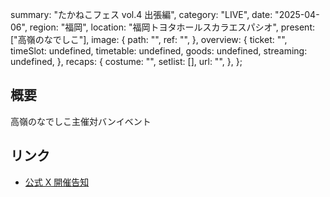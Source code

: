   summary: "たかねこフェス vol.4 出張編",
  category: "LIVE",
  date: "2025-04-06",
  region: "福岡",
  location: "福岡トヨタホールスカラエスパシオ",
  present: ["高嶺のなでしこ"],
  image: {
    path: "",
    ref: "",
  },
  overview: {
    ticket: "",
    timeSlot: undefined,
    timetable: undefined,
    goods: undefined,
    streaming: undefined,
  },
  recaps: {
    costume: "",
    setlist: [],
    url: "",
  },
};

## 概要

高嶺のなでしこ主催対バンイベント

## リンク

- [公式 X 開催告知](https://x.com/takanenofficial/status/1866754911347892258)
